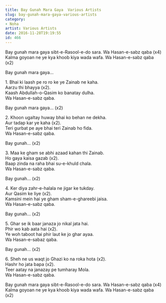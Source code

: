 ```yaml
---
title: Bay Gunah Mara Gaya  Various Artists
slug: bay-gunah-mara-gaya-various-artists
category: 
- Noha
artist: Various Artists
date: 2016-11-28T19:19:55
id: 466
---
```


<p>Bay gunah mara gaya sibt-e-Rasool-e-do sara. Wa Hasan-e-sabz qaba (x4)<br />
Kalma goyoan ne ye kya khoob kiya wada wafa. Wa Hasan-e-sabz qaba (x2)</p>
<p>Bay gunah mara gaya…</p>
<p>1. Bhai ki laash pe ro ro ke ye Zainab ne kaha.<br />
Aarzu thi bhayya (x2).<br />
Kaash Abdullah-o-Qasim ko banatay dulha.<br />
Wa Hasan-e-sabz qaba.</p>
<p>Bay gunah mara gaya… (x2)</p>
<p>2. Khoon ugaltay huway bhai ko behan ne dekha.<br />
Aur tadap kar ye kaha (x2).<br />
Teri gurbat pe aye bhai teri Zainab ho fida.<br />
Wa Hasan-e-sabz qaba.</p>
<p>Bay gunah… (x2)</p>
<p>3. Maa ke gham se abhi azaad kahan thi Zainab.<br />
Ho gaya kaisa gazab (x2).<br />
Baap zinda na raha bhai su-e-khuld chala.<br />
Wa Hasan-e-sabz qaba.</p>
<p>Bay gunah… (x2)</p>
<p>4. Ker diya zahr-e-halala ne jigar ke tukday.<br />
Aur Qasim ke liye (x2).<br />
Kamsini mein hai ye gham sham-e-ghareebi jaisa.<br />
Wa Hasan-e-sabz qaba.</p>
<p>Bay gunah… (x2)</p>
<p>5. Ghar se ik baar janaza jo nikal jata hai.<br />
Phir wo kab aata hai (x2).<br />
Ye woh taboot hai phir laut ke jo ghar ayaa.<br />
Wa Hasan-e-sabaz qaba.</p>
<p>Bay gunah… (x2)</p>
<p>6. Sheh ne us waqt jo Ghazi ko na roka hota (x2).<br />
Hashr ho jata bapa (x2).<br />
Teer aatay na janazay pe tumharay Mola.<br />
Wa Hasan-e-sabz qaba.</p>
<p>Bay gunah mara gaya sibt-e-Rasool-e-do sara. Wa Hasan-e-sabz qaba (x4)<br />
Kalma goyoan ne ye kya khoob kiya wada wafa. Wa Hasan-e-sabz qaba (x2)</p>